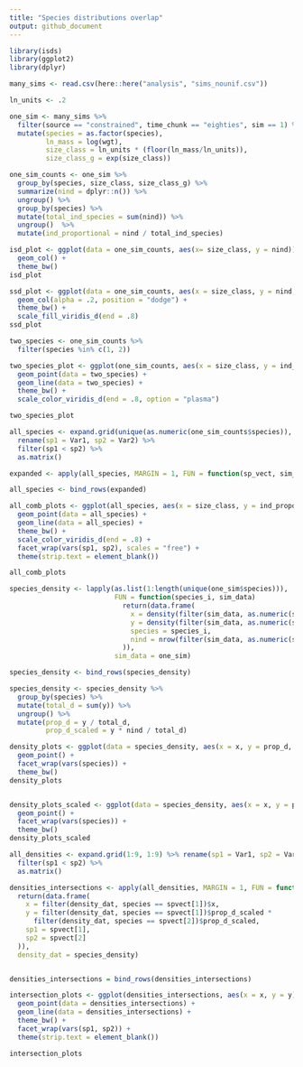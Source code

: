 ```yaml
---
title: "Species distributions overlap"
output: github_document
---
```


```r
library(isds)
library(ggplot2)
library(dplyr)
```

```r

many_sims <- read.csv(here::here("analysis", "sims_nounif.csv"))

ln_units <- .2

one_sim <- many_sims %>%
  filter(source == "constrained", time_chunk == "eighties", sim == 1) %>%
  mutate(species = as.factor(species),
         ln_mass = log(wgt), 
         size_class = ln_units * (floor(ln_mass/ln_units)),
         size_class_g = exp(size_class))

one_sim_counts <- one_sim %>%
  group_by(species, size_class, size_class_g) %>%
  summarize(nind = dplyr::n()) %>%
  ungroup() %>%
  group_by(species) %>%
  mutate(total_ind_species = sum(nind)) %>%
  ungroup()  %>%
  mutate(ind_proportional = nind / total_ind_species)

```

```r
isd_plot <- ggplot(data = one_sim_counts, aes(x= size_class, y = nind)) +
  geom_col() +
  theme_bw()
isd_plot

ssd_plot <- ggplot(data = one_sim_counts, aes(x = size_class, y = nind, fill = species)) +
  geom_col(alpha = .2, position = "dodge") +
  theme_bw() +
  scale_fill_viridis_d(end = .8)
ssd_plot
```

```r

two_species <- one_sim_counts %>%
  filter(species %in% c(1, 2))

two_species_plot <- ggplot(one_sim_counts, aes(x = size_class, y = ind_proportional, color = species)) +
  geom_point(data = two_species) +
  geom_line(data = two_species) +
  theme_bw() +
  scale_color_viridis_d(end = .8, option = "plasma")

two_species_plot

```

```r

all_species <- expand.grid(unique(as.numeric(one_sim_counts$species)), unique(as.numeric(one_sim_counts$species))) %>%
  rename(sp1 = Var1, sp2 = Var2) %>%
  filter(sp1 < sp2) %>%
  as.matrix()

expanded <- apply(all_species, MARGIN = 1, FUN = function(sp_vect, sim_counts) return(mutate(filter(sim_counts, as.numeric(species) %in% sp_vect), sp1 = sp_vect[1], sp2 = sp_vect[2])), sim_counts = one_sim_counts)

all_species <- bind_rows(expanded)

all_comb_plots <- ggplot(all_species, aes(x = size_class, y = ind_proportional, color = species)) +
  geom_point(data = all_species) +
  geom_line(data = all_species) +
  theme_bw() +
  scale_color_viridis_d(end = .8) + 
  facet_wrap(vars(sp1, sp2), scales = "free") +
  theme(strip.text = element_blank())

all_comb_plots
```

```r


species_density <- lapply(as.list(1:length(unique(one_sim$species))),
                          FUN = function(species_i, sim_data) 
                            return(data.frame(
                              x = density(filter(sim_data, as.numeric(species) == species_i)$wgt, from = 0, to = 1.5 * max(sim_data$wgt), n = 8192)$x,
                              y = density(filter(sim_data, as.numeric(species) == species_i)$wgt, from = 0, to = 1.5 * max(sim_data$wgt), n =8192)$y,
                              species = species_i,
                              nind = nrow(filter(sim_data, as.numeric(species) == species_i))
                            )),
                          sim_data = one_sim)

species_density <- bind_rows(species_density)

species_density <- species_density %>%
  group_by(species) %>%
  mutate(total_d = sum(y)) %>%
  ungroup() %>%
  mutate(prop_d = y / total_d,
         prop_d_scaled = y * nind / total_d)

density_plots <- ggplot(data = species_density, aes(x = x, y = prop_d, color = species)) +
  geom_point() +
  facet_wrap(vars(species)) +
  theme_bw()
density_plots


density_plots_scaled <- ggplot(data = species_density, aes(x = x, y = prop_d_scaled, color = species)) +
  geom_point() +
  facet_wrap(vars(species)) +
  theme_bw()
density_plots_scaled

all_densities <- expand.grid(1:9, 1:9) %>% rename(sp1 = Var1, sp2 = Var2) %>%
  filter(sp1 < sp2) %>%
  as.matrix()

densities_intersections <- apply(all_densities, MARGIN = 1, FUN = function(spvect, density_dat)
  return(data.frame(
    x = filter(density_dat, species == spvect[1])$x,
    y = filter(density_dat, species == spvect[1])$prop_d_scaled *
      filter(density_dat, species == spvect[2])$prop_d_scaled,
    sp1 = spvect[1],
    sp2 = spvect[2]
  )),
  density_dat = species_density)


densities_intersections = bind_rows(densities_intersections)

intersection_plots <- ggplot(densities_intersections, aes(x = x, y = y)) +
  geom_point(data = densities_intersections) +
  geom_line(data = densities_intersections) +
  theme_bw() +
  facet_wrap(vars(sp1, sp2)) +
  theme(strip.text = element_blank())

intersection_plots
```

